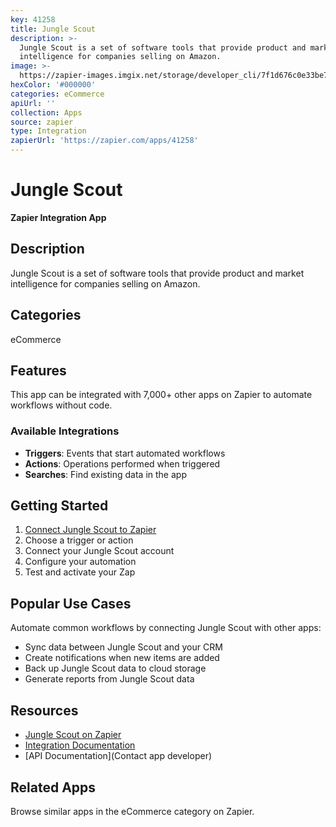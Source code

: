 ```yaml
---
key: 41258
title: Jungle Scout
description: >-
  Jungle Scout is a set of software tools that provide product and market
  intelligence for companies selling on Amazon.
image: >-
  https://zapier-images.imgix.net/storage/developer_cli/7f1d676c0e33be743b483296316f118d.png?auto=format%2Ccompress&ixlib=python-3.0.0&q=50
hexColor: '#000000'
categories: eCommerce
apiUrl: ''
collection: Apps
source: zapier
type: Integration
zapierUrl: 'https://zapier.com/apps/41258'
---
```

# Jungle Scout

**Zapier Integration App**

## Description

Jungle Scout is a set of software tools that provide product and market intelligence for companies selling on Amazon.

## Categories

eCommerce

## Features

This app can be integrated with 7,000+ other apps on Zapier to automate workflows without code.

### Available Integrations

- **Triggers**: Events that start automated workflows
- **Actions**: Operations performed when triggered
- **Searches**: Find existing data in the app

## Getting Started

1. [Connect Jungle Scout to Zapier](https://zapier.com/apps/41258)
2. Choose a trigger or action
3. Connect your Jungle Scout account
4. Configure your automation
5. Test and activate your Zap

## Popular Use Cases

Automate common workflows by connecting Jungle Scout with other apps:

- Sync data between Jungle Scout and your CRM
- Create notifications when new items are added
- Back up Jungle Scout data to cloud storage
- Generate reports from Jungle Scout data

## Resources

- [Jungle Scout on Zapier](https://zapier.com/apps/41258)
- [Integration Documentation](https://zapier.com/apps/41258/integrations)
- [API Documentation](Contact app developer)

## Related Apps

Browse similar apps in the eCommerce category on Zapier.
